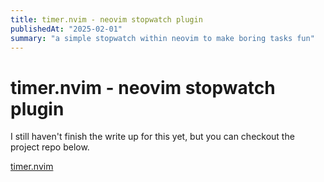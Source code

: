 ```yaml
---
title: timer.nvim - neovim stopwatch plugin
publishedAt: "2025-02-01"
summary: "a simple stopwatch within neovim to make boring tasks fun"
---
```


# timer.nvim - neovim stopwatch plugin

I still haven't finish the write up for this yet, but you can checkout the project repo below.

[timer.nvim](https://github.com/tkruer/timer.nvim)
